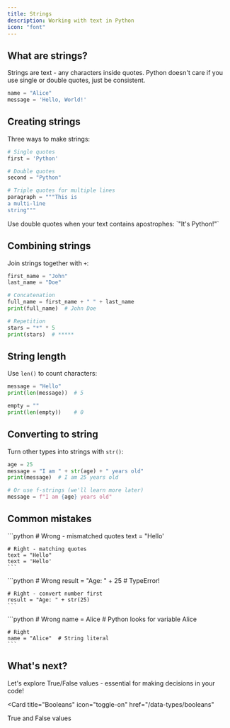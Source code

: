 ```yaml
---
title: Strings  
description: Working with text in Python
icon: "font"
---
```


## What are strings?

Strings are text - any characters inside quotes. Python doesn't care if you use single or double quotes, just be consistent.

```python
name = "Alice"
message = 'Hello, World!'
```

## Creating strings

Three ways to make strings:

```python
# Single quotes
first = 'Python'

# Double quotes  
second = "Python"

# Triple quotes for multiple lines
paragraph = """This is
a multi-line
string"""
```

<Tip>
  Use double quotes when your text contains apostrophes: `"It's Python!"`
</Tip>

## Combining strings

Join strings together with `+`:

```python
first_name = "John"
last_name = "Doe"

# Concatenation
full_name = first_name + " " + last_name
print(full_name)  # John Doe

# Repetition
stars = "*" * 5
print(stars)  # *****
```

## String length

Use `len()` to count characters:

```python
message = "Hello"
print(len(message))  # 5

empty = ""
print(len(empty))    # 0
```

## Converting to string

Turn other types into strings with `str()`:

```python
age = 25
message = "I am " + str(age) + " years old"
print(message)  # I am 25 years old

# Or use f-strings (we'll learn more later)
message = f"I am {age} years old"
```

## Common mistakes

<AccordionGroup>
  <Accordion title="Mixing quotes">
    ```python
    # Wrong - mismatched quotes
    text = "Hello'
    
    # Right - matching quotes
    text = "Hello"
    text = 'Hello'
    ```
  </Accordion>

  <Accordion title="Can't add strings and numbers">
    ```python
    # Wrong
    result = "Age: " + 25  # TypeError!
    
    # Right - convert number first
    result = "Age: " + str(25)
    ```
  </Accordion>

  <Accordion title="Forgetting quotes entirely">
    ```python
    # Wrong
    name = Alice  # Python looks for variable Alice
    
    # Right  
    name = "Alice"  # String literal
    ```
  </Accordion>
</AccordionGroup>

## What's next?

Let's explore True/False values - essential for making decisions in your code!

<Card
  title="Booleans"
  icon="toggle-on"
  href="/data-types/booleans"
>
  True and False values
</Card>
